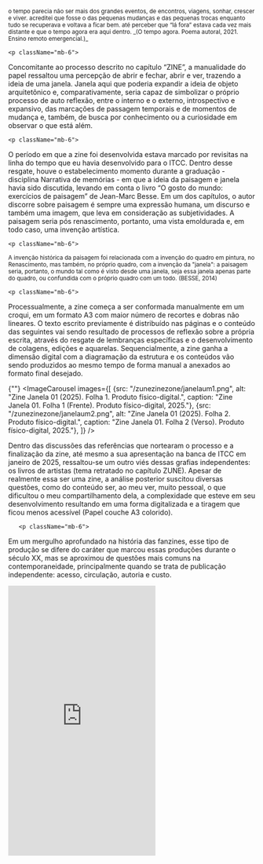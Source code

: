 
<div className="space-y-8">
  <div className="prose prose-lg max-w-none">
       <p className="mb-6">
<sub> o tempo    
parecia não ser mais  
dos grandes eventos,   
de encontros, viagens,  
sonhar, crescer e viver.  
acreditei que fosse  
o das pequenas mudanças   
e das pequenas trocas   
enquanto tudo se recuperava  
e voltava a ficar bem.  
até perceber que  
“lá fora”  
estava cada vez  
mais distante  
e que  
o tempo agora  
era aqui dentro.  
_(O tempo agora. Poema autoral, 2021.   
Ensino remoto emergencial.)_ </sub>
</p>

    <p className="mb-6">
Concomitante ao processo descrito no capítulo “ZINE”, a manualidade do papel ressaltou uma percepção de abrir e fechar, abrir e ver, trazendo a ideia de uma janela. Janela aqui que poderia expandir a ideia de objeto arquitetônico e, comparativamente, seria capaz de simbolizar o próprio processo de auto reflexão, entre o interno e o externo, introspectivo e expansivo, das marcações de passagem temporais e de momentos de mudança e, também, de busca por conhecimento ou a curiosidade em observar o que está além.
</p>


    <p className="mb-6">
O período em que a zine foi desenvolvida estava marcado por revisitas na linha do tempo que eu havia desenvolvido para o ITCC. Dentro desse resgate, houve o estabelecimento momento durante a graduação - disciplina Narrativa de memórias - em que a ideia da paisagem e janela havia sido discutida, levando em conta o livro “O gosto do mundo: exercícios de paisagem” de Jean-Marc Besse. Em um dos capítulos, o autor discorre sobre paisagem é sempre uma expressão humana, um discurso e também uma imagem, que leva em consideração as subjetividades. A paisagem seria pós renascimento, portanto, uma vista emoldurada e, em todo caso, uma invenção artística.
</p>

    <p className="mb-6">
<sup> A invenção histórica da paisagem foi relacionada com a invenção do quadro em pintura, no Renascimento, mas também, no próprio quadro, com a invenção da "janela": a paisagem seria, portanto, o mundo tal como é visto desde uma janela, seja essa janela apenas parte do quadro, ou confundida com o próprio quadro com um todo. (BESSE, 2014) </sup> 
</p>


    <p className="mb-6">
Processualmente, a zine começa a ser conformada manualmente em um croqui, em um formato A3 com maior número de recortes e dobras não lineares. O texto escrito previamente é distribuído nas páginas e o conteúdo das seguintes vai sendo resultado de processos de reflexão sobre a própria escrita, através do resgate de lembranças específicas e o desenvolvimento de colagens, edições e aquarelas. Sequencialmente, a zine ganha a dimensão digital com a diagramação da estrutura e os conteúdos vão sendo produzidos ao mesmo tempo de forma manual a anexados ao formato final desejado.
</p>
  </div>


 {""}
  <ImageCarousel
    images={[
        {src: "/zunezinezone/janelaum1.png", alt: "Zine Janela 01 (2025). Folha 1. Produto físico-digital.", caption: "Zine Janela 01. Folha 1 (Frente). Produto físico-digital, 2025."},
        {src: "/zunezinezone/janelaum2.png", alt: "Zine Janela 01 (2025). Folha 2. Produto físico-digital.", caption: "Zine Janela 01. Folha 2 (Verso). Produto físico-digital, 2025."},
    ]}
  />


</div>


<div className="space-y-8">
  <div className="prose prose-lg max-w-none">
       <p className="mb-6">
Dentro das discussões das referências que nortearam o processo e a finalização da zine, até mesmo a sua apresentação na banca de ITCC em janeiro de 2025, ressaltou-se um outro viés dessas grafias independentes: os livros de artistas (tema retratado no capítulo ZUNE). Apesar de realmente essa ser uma zine, a análise posterior suscitou diversas questões, como do conteúdo ser, ao meu ver, muito pessoal, o que dificultou o meu compartilhamento dela, a complexidade que esteve em seu desenvolvimento resultando em uma forma digitalizada e a tiragem que ficou menos acessível (Papel couche A3 colorido).
</p>


       <p className="mb-6">
Em um mergulho aprofundado na história das fanzines, esse tipo de produção se difere do caráter que marcou essas produções durante o século XX, mas se aproximou de questões mais comuns na contemporaneidade, principalmente quando se trata de publicação independente: acesso, circulação, autoria e custo.
</p>
  </div>




  <iframe className="w-full" height="550" src="https://www.youtube.com/embed/Oth5LQd_s5s?si=GSP5dzMwOKxvhtWH" title="YouTube video player" frameborder="0" allow="accelerometer; autoplay; clipboard-write; encrypted-media; gyroscope; picture-in-picture; web-share" referrerpolicy="strict-origin-when-cross-origin" allowfullscreen></iframe>

</div>

